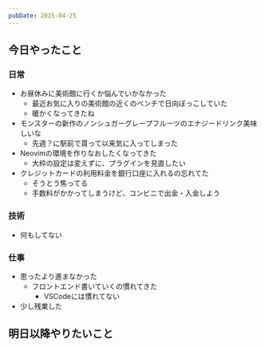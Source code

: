 ```yaml
---
pubDate: 2025-04-25
---
```



## 今日やったこと

### 日常

- お昼休みに美術館に行くか悩んでいかなかった
	- 最近お気に入りの美術館の近くのベンチで日向ぼっこしていた
	- 暖かくなってきたね
- モンスターの新作のノンシュガーグレープフルーツのエナジードリンク美味しいな
	- 先週？に駅前で貰って以来気に入ってしまった
- Neovimの環境を作りなおしたくなってきた
	- 大枠の設定は変えずに、プラグインを見直したい
- クレジットカードの利用料金を銀行口座に入れるの忘れてた
	- そうとう焦ってる
	- 手数料がかかってしまうけど、コンビニで出金・入金しよう

### 技術

- 何もしてない

### 仕事

- 思ったより進まなかった
	- フロントエンド書いていくの慣れてきた
		- VSCodeには慣れてない
- 少し残業した

## 明日以降やりたいこと
